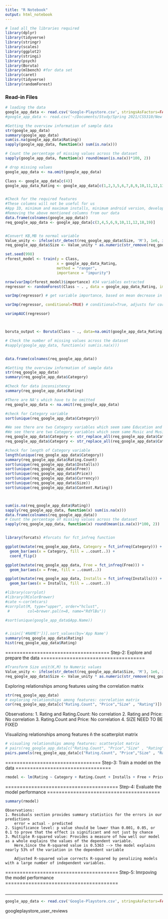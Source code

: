 ```yaml
---
title: "R Notebook"
output: html_notebook
---
```


```r
# load all the libraries required 
library(dplyr)
library(tidyverse)
library(stringr)
library(scales)
library(ggplot2)
library(stringi)
library(psych)
library(Boruta)
library(mlbench) #for data set
library(caret)
library(tidyverse)
library(randomForest)
```

### Read-in Files
```r
# loading the data
google_app_data <- read.csv('Google-Playstore.csv', stringsAsFactors=FALSE, encoding="UTF-8")
#google_app_data <- read.csv('~/Documents/Study/Spring 2021/CS5310/New Data for proj/Google-Playstore.csv',stringsAsFactors=TRUE,header=T,nrow=50000, encoding="UTF-8") 

#Getting the overview information of sample data
str(google_app_data)
summary(google_app_data)
sum(is.na(google_app_data$Rating))
sapply(google_app_data, function(x) sum(is.na(x)))

# Count the percentage of missing values across the dataset
sapply(google_app_data, function(x) round(mean(is.na(x))*100, 2))

# drop missing values
google_app_data <- na.omit(google_app_data)

Class <- google_app_data[c(4)]
google_app_data_Rating <- google_app_data[c(1,2,3,5,6,7,8,9,10,11,12,13,14,15,16,17,18,19,20,21,22,23)]


#Check for the required features
#These columns will not be useful for us
#App ID, minimum and maximum installs, minimum android version, developer ID, website and email, privacy policy link.
#Removing the above mentioned columns from our data
data.frame(colnames(google_app_data)) 
req_google_app_data <- google_app_data[c(3,4,5,6,9,10,11,12,18,19)]


#Convert KB,MB to normal variable
Value_unity <- ifelse(str_detect(req_google_app_data$Size, 'M'), 1e6, ifelse(str_detect(req_google_app_data$Size, 'K'), 1e3, 1))
req_google_app_data$Size <- Value_unity * as.numeric(str_remove(req_google_app_data$Size, 'K|M'))
```



```r
set.seed(998)
rforest_model <- train(y = Class,
                       x = google_app_data_Rating,
                       method = "ranger",
                       importance = "impurity")

nrow(varImp(rforest_model)$importance) #34 variables extracted
regressor <- randomForest(Class ~ . , data = google_app_data_Rating, importance=TRUE) # fit the random forest with default parameter

varImp(regressor) # get variable importance, based on mean decrease in accuracy

varImp(regressor, conditional=TRUE) # conditional=True, adjusts for correlations between predictors

varimpAUC(regressor)



boruta_output <- Boruta(Class ~ ., data=na.omit(google_app_data_Rating), doTrace=0)  

# Check the number of missing values across the dataset
#sapply(google_app_data, function(x) sum(is.na(x)))


data.frame(colnames(req_google_app_data)) 

#Getting the overview information of sample data
str(req_google_app_data)
summary(req_google_app_data$Category)

#Check for data inconsistency 
summary(req_google_app_data$Rating)

#There are NA's which have to be omitted
req_google_app_data <- na.omit(req_google_app_data)

#check for Category variable
sort(unique(req_google_app_data$Category))

#We see there are two Category variables which seem same Education and Educational
#We see there are two Category variables which seem same Music and Music & Audio
req_google_app_data$Category <- str_replace_all(req_google_app_data$Category, "Educational", "Education")
req_google_app_data$Category <- str_replace_all(req_google_app_data$Category, "Music & Audio", "Music")

#check for length of Category variable
length(unique(req_google_app_data$Category))
summary(req_google_app_data$Rating.Count)
sort(unique(req_google_app_data$Installs))
sort(unique(req_google_app_data$Free))
sort(unique(req_google_app_data$Price))
sort(unique(req_google_app_data$Currency))
sort(unique(req_google_app_data$Size))
sort(unique(req_google_app_data$Content.Rating))



sum(is.na(req_google_app_data$Rating))
sapply(req_google_app_data, function(x) sum(is.na(x)))
data.frame(colnames(req_google_app_data)) 
# Count the percentage of missing values across the dataset
sapply(req_google_app_data, function(x) round(mean(is.na(x))*100, 2))


library(forcats) #forcats for fct_infreq function

ggplot(mutate(req_google_app_data, Category = fct_infreq(Category))) + 
  geom_bar(aes(x = Category, fill = ..count..)) +
  coord_flip()

ggplot(mutate(req_google_app_data, Free = fct_infreq(Free))) + 
  geom_bar(aes(x = Free, fill = ..count..))

ggplot(mutate(req_google_app_data, Installs = fct_infreq(Installs))) + 
  geom_bar(aes(x = Installs, fill = ..count..))

#library(corrplot)
#library(RColorBrewer)
#cate <-cor(mtcars)
#corrplot(M, type="upper", order="hclust",
 #        col=brewer.pal(n=8, name="RdYlBu"))

#sort(unique(google_app_data$App.Name))


#.isin(['#NAME?'])].sort_values(by='App Name')
summary(req_google_app_data$Rating)
hist(req_google_app_data$Rating)
```

====================================
Step-2: Explore and prepare the data 
====================================


```r
#Transform Size unit(K,M) to Numeric values
Value_unity <- ifelse(str_detect(req_google_app_data$Size, 'M'), 1e6, ifelse(str_detect(req_google_app_data$Size, 'K'), 1e3, 1))
req_google_app_data$Size <- Value_unity * as.numeric(str_remove(req_google_app_data$Size, 'K|M'))

```

Exploring relationships among features using the correlation matrix
```r
str(req_google_app_data)
# exploring relationships among features: correlation matrix
cor(req_google_app_data[c("Rating.Count", "Price","Size" , "Rating")])
```
Observations: 
  1. Rating and Rating.Count: No correlation
  2. Rating and Price: No correlation
  3. Rating.Count and Price: No correlation
  4. 
SIZE NEED TO BE FIXED


Visualizing relationships among features ñ the scatterplot matrix
```r
# visualing relationships among features: scatterplot matrix
# pairs(req_google_app_data[c("Rating.Count", "Price","Size" , "Rating")])
pairs.panels(req_google_app_data[c("Rating.Count", "Price","Size" , "Rating")])
```

=================================
Step-3: Train a model on the data 
=================================

```r
rmodel <- lm(Rating ~ Category + Rating.Count + Installs + Free + Price + Size + Content.Rating, data = req_google_app_data)
```


=======================================
Step-4: Evaluate the model performance 
=======================================
```r
summary(rmodel)
```
	Observations: 
	1. Residuals section provides summary statistics for the errors in our predictions
		error = actual - predicted 
	2. Significance level: p value should be lower than 0.001, 0.05, or 0.1 to prove that the effect is significant and not just by chance 
	3. Multiple R-squared value: Provides a measure of how well our model as a whole explains the values of the dependent variable.
		Here,Since the R-squared value is 0.5363 --> the model explains nearly 53% of the variation in the dependent variable 
		
		Adjusted R-squared value corrects R-squared by penalizing models with a large number of independent variables.


=======================================
Step-5: Imrpoving the model performance
=======================================
```r

```

--------------------------------------------------------------------------------------------

```r
google_app_data <- read.csv('Google-Playstore.csv', stringsAsFactors=FALSE, encoding="UTF-8")
```

googleplaystore_user_reviews


